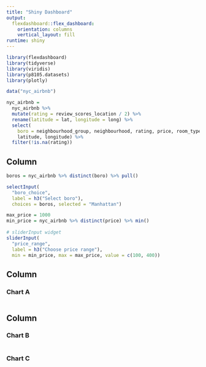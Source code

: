 ```yaml
---
title: "Shiny Dashboard"
output: 
  flexdashboard::flex_dashboard:
    orientation: columns
    vertical_layout: fill
runtime: shiny
---
```


```r
library(flexdashboard)
library(tidyverse)
library(viridis)
library(p8105.datasets)
library(plotly)
```

```r
data("nyc_airbnb")

nyc_airbnb = 
  nyc_airbnb %>% 
  mutate(rating = review_scores_location / 2) %>%
  rename(latitude = lat, longitude = long) %>%
  select(
    boro = neighbourhood_group, neighbourhood, rating, price, room_type,
    latitude, longitude) %>%
  filter(!is.na(rating))
```

Column {.sidebar}
-----------------------------------------------------------------------

```r
boros = nyc_airbnb %>% distinct(boro) %>% pull()

selectInput(
  "boro_choice", 
  label = h3("Select boro"),
  choices = boros, selected = "Manhattan")

max_price = 1000
min_price = nyc_airbnb %>% distinct(price) %>% min()
  
# sliderInput widget
sliderInput(
  "price_range", 
  label = h3("Choose price range"), 
  min = min_price, max = max_price, value = c(100, 400))
```

Column {data-width=650}
-----------------------------------------------------------------------

### Chart A

```r

```

Column {data-width=350}
-----------------------------------------------------------------------

### Chart B

```r

```

### Chart C

```r

```
